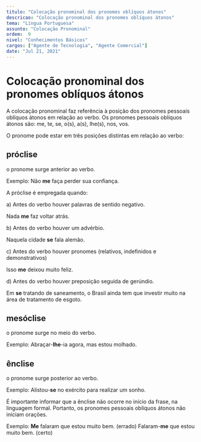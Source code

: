 ```yaml
---
titulo: "Colocação pronominal dos pronomes oblíquos átonos"
descricao: "Colocação pronominal dos pronomes oblíquos átonos"
tema: "Língua Portuguesa"
assunto: "Colocação Pronominal"
ordem:  9
nivel: "Conhecimentos Básicos"
cargos: ["Agente de Tecnologia", "Agente Comercial"]
date: "Jul 21, 2021"
---
```


# Colocação pronominal dos pronomes oblíquos átonos 

A colocação pronominal faz referência à posição dos pronomes pessoais oblíquos átonos em relação ao verbo.
Os pronomes pessoais oblíquos átonos são: me, te, se, o(s), a(s), lhe(s), nos, vos.

O pronome pode estar em três posições distintas em relação ao verbo:

## próclise
o pronome surge anterior ao verbo.

Exemplo: Não **me** faça perder sua confiança.

A próclise é empregada quando:

a) Antes do verbo houver palavras de sentido negativo.

Nada **me** faz voltar atrás.

b) Antes do verbo houver um advérbio.

Naquela cidade **se** fala alemão.

c) Antes do verbo houver pronomes (relativos, indefinidos e demonstrativos)

Isso **me** deixou muito feliz.

d) Antes do verbo houver preposição seguida de gerúndio.

Em **se** tratando de saneamento, o Brasil ainda tem que investir muito na área de tratamento de esgoto.


## mesóclise 
o pronome surge no meio do verbo.

Exemplo: Abraçar-**lhe**-ia agora, mas estou molhado.


## ênclise

o pronome surge posterior ao verbo.

Exemplo: Alistou-**se** no exército para realizar um sonho.

É importante informar que a ênclise não ocorre no início da frase, na linguagem formal. Portanto, os pronomes pessoais oblíquos átonos não iniciam orações.

Exemplo: **Me** falaram que estou muito bem. (errado)
Falaram-**me** que estou muito bem. (certo)
